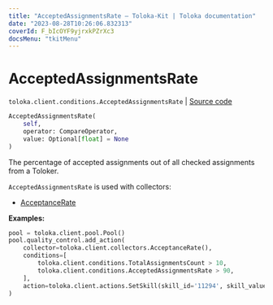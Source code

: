 ```yaml
---
title: "AcceptedAssignmentsRate — Toloka-Kit | Toloka documentation"
date: "2023-08-28T10:26:06.832313"
coverId: F_bIcOYF9yjrxkPZrXc3
docsMenu: "tkitMenu"
---
```


# AcceptedAssignmentsRate

`toloka.client.conditions.AcceptedAssignmentsRate` | [Source code](https://github.com/Toloka/toloka-kit/blob/v1.2.1/src/client/conditions.py#L104)

```python
AcceptedAssignmentsRate(
    self,
    operator: CompareOperator,
    value: Optional[float] = None
)
```

The percentage of accepted assignments out of all checked assignments from a Toloker.

`AcceptedAssignmentsRate` is used with collectors:
- [AcceptanceRate](/docs/toloka-kit/reference/toloka.client.collectors.AcceptanceRate)

**Examples:**

```python
pool = toloka.client.pool.Pool()
pool.quality_control.add_action(
    collector=toloka.client.collectors.AcceptanceRate(),
    conditions=[
        toloka.client.conditions.TotalAssignmentsCount > 10,
        toloka.client.conditions.AcceptedAssignmentsRate > 90,
    ],
    action=toloka.client.actions.SetSkill(skill_id='11294', skill_value=1)
)
```